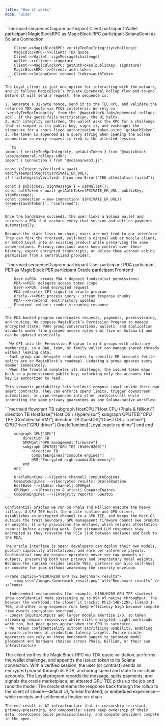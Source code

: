 ```yaml
---
title: "How it works"
mode: "wide"
---
```


<Tabs>
  <Tab title="Frontend">
    ```mermaid
    sequenceDiagram
        participant Client
        participant Wallet
        participant MagicBlockRPC as MagicBlock RPC
        participant SolanaConn as Solana Connection

        Client->>MagicBlockRPC: verifyTeeRpcIntegrity(challenge)
        MagicBlockRPC-->>Client: TDX quote
        Client->>Wallet: signMessage(challenge)
        Wallet-->>Client: signature
        Client->>MagicBlockRPC: getAuthToken(publicKey, signature)
        MagicBlockRPC-->>Client: auth token
        Client->>SolanaConn: connect ?token=authToken
    ```

    The Loyal client is just one option for interacting with the network, and it follows MagicBlock’s Private Ephemeral Rollup flow end-to-end before it will send a request. The sequence is:

    1. Generate a 32-byte nonce, send it to the TEE RPC, and validate the returned TDX quote via PCCS collateral. We rely on `verifyTeeRpcIntegrity` from the `@magicblock-labs/ephemeral-rollups-sdk`; if the quote fails verification, the UI halts.
    2. With integrity confirmed, the wallet asks the RPC for a challenge that is scoped to its public key, signs it, and exchanges the signature for a short-lived authorization token using `getAuthToken`.
    3. The token is appended as a query string when opening the Solana connection so every request is tied to the attested session.

    ```ts
    import { verifyTeeRpcIntegrity, getAuthToken } from "@magicblock-labs/ephemeral-rollups-sdk";
    import { Connection } from "@solana/web3.js";

    const isIntegrityVerified = await verifyTeeRpcIntegrity(PRIVATE_ER_URL);
    if (!isIntegrityVerified) throw new Error("TEE attestation failed");

    const { publicKey, signMessage } = useWallet();
    const authToken = await getAuthToken(PRIVATE_ER_URL, publicKey, signMessage);
    const connection = new Connection(`${PRIVATE_ER_URL}?token=${authToken}`, "confirmed");
    ```

    Once the handshake succeeds, the user links a Solana wallet and receives a PDA that anchors every chat session and settles payments automatically.

    Because the state lives on-chain, users are not tied to our interface. They can fork the frontend, self-host a minimal web or mobile client, or embed Loyal into an existing product while preserving the same conversations. Privacy-conscious users keep control over their history, export encrypted transcripts, or delete them without asking permission from a centralized provider.
  </Tab>

  <Tab title="Program">
    ```mermaid
    sequenceDiagram
        participant User
        participant PDA
        participant PER as MagicBlock PER
        participant Oracle
        participant Frontend

        User->>PDA: create PDA + deposit funds\n(set permissions)
        PDA->>PER: delegate access token scope
        User->>PDA: send encrypted request
        PDA->>Oracle: CPI signal to oracle program
        Oracle-->>PDA: process query + stream response chunks
        PDA-->>Frontend: emit history updates
        Frontend-->>User: render streaming response
    ```

    The PDA-backed program coordinates requests, payments, permissioning, and routing. We compose MagicBlock’s Permission Program to manage encrypted state: PDAs group conversations, wallets, and application accounts under fine-grained access rules that live on Solana L1 and can be updated atomically.

    - We CPI into the Permission Program to mint groups with arbitrary membership, so a DAO, team, or family wallet can manage shared threads without leaking data.
    - Each group can delegate read access to specific ER accounts (write splits are on MagicBlock’s roadmap). Updating a group updates every member immediately.
    - When the frontend completes its challenge, the issued token maps back to a permissioned public key, unlocking only the accounts that key is authorized to read.

    This semantic portability lets builders compose Loyal inside their own smart contracts. They can enforce spend limits, trigger downstream automations, or pipe responses into other protocols—all while inheriting the same privacy guarantees as any Solana-native workflow.
  </Tab>

  <Tab title="Oracles">
    ```mermaid
    flowchart TB
        subgraph HostCPU["Host CPU (Phala & Nillion)"]
            direction TB
            HostBase["Host OS / Hypervisor"]
            subgraph CPUTEE["CPU TEE (Confidential VM)"]
                direction TB
                GuestOS["Guest OS + runtime"]
                GPUDriver["GPU driver"]
                OracleRuntime["Loyal oracle runtime"]
            end
        end

        subgraph GPU["GPU"]
            direction TB
            GPUMgmt["GPU management firmware"]
            subgraph GPUTEE["GPU TEE (H100/H200)"]
                direction TB
                ComputeEngines["Compute engines"]
                HBM["Encrypted high-bandwidth memory"]
            end
        end

        OracleRuntime -->|Secure channel| ComputeEngines
        ComputeEngines -->|Encrypted results| OracleRuntime
        HostBase -->|Admin channel| GPUMgmt
        GPUMgmt -->|Provision & attest| ComputeEngines
        ComputeEngines -->|Integrity reports| GuestOS
    ```

    Confidential oracles we run on Phala and Nillion execute the heavy lifting. A CPU TEE hosts the oracle runtime and GPU driver, establishes an encrypted channel to a GPU TEE, and keeps the host OS outside the trust boundary. GPU management firmware cannot see prompts or weights; it only provisions the enclave, which returns attestation reports before accepting work. Even streamed LLM responses stay encrypted as they traverse the PCIe link between enclaves and back to the PDA.

    The oracle interface is open: developers can deploy their own models, publish capability attestations, and earn per-inference payouts. Confidential compute ensures operators never see raw prompts or outputs, preserving both user privacy and proprietary model weights. Because the runtime resides inside TEEs, partners can also self-host or compete for jobs without weakening the security envelope.

    <Frame caption="H100/H200 GPU TEE benchmark results">
        <img src="/images/benchmark_result.png" alt="Benchmark results" />
    </Frame>

    - Independent measurements (for example, H100/H200 GPU TEE studies) show confidential mode sustaining up to 99% of native throughput. The heavier the workload, the closer it tracks: Phi3-14B-128k, Llama3.1-70B, and other long-sequence runs keep efficiency high because compute time dwarfs encryption overhead.
    - Longer inputs/outputs and larger models amortize I/O, so token streaming remains responsive while still encrypted. Light workloads work too, but peak gains appear when the GPU is saturated.
    - We retain confidentiality without sacrificing usability, enabling private inference at production latency targets. Future oracle operators can rely on those benchmark papers to optimize model placement and hardware choices across Phala, Nillion, or their own infrastructure.
  </Tab>

  <Tab title="Putting it all together">
    <Steps>
      <Step title="Attest the session">
        The client verifies the MagicBlock RPC via TDX quote validation, performs the wallet challenge, and appends the issued token to its Solana connection.
      </Step>
      <Step title="Submit the request">
        With a verified session, the user (or contract) sends an encrypted prompt through its PDA, anchoring spend and state to on-chain accounts.
      </Step>
      <Step title="Route to confidential oracles">
        The Loyal program records the message, splits payments, and signals the oracle marketplace; an attested GPU TEE picks up the job and runs the model.
      </Step>
      <Step title="Stream the results">
        The oracle streams the response back through the rollup to the client of choice—default UI, forked frontend, or embedded experience—while receipts and settlements finalize on-chain.
      </Step>
    </Steps>

    The end result is AI infrastructure that is censorship-resistant, privacy-preserving, and composable: users keep ownership of their data, developers build permissionlessly, and compute providers compete in the open.
  </Tab>
</Tabs>
